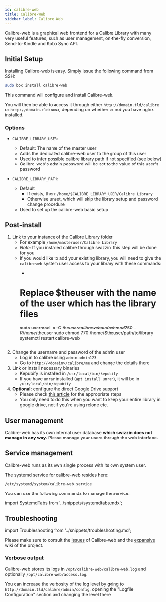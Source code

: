 ```yaml
---
id: calibre-web
title: Calibre-Web
sidebar_label: Calibre-Web
---
```


Calibre-web is a graphical web frontend for a Calibre Library with many very useful features, such as user management, on-the-fly conversion, Send-to-Kindle and Kobo Sync API.

## Initial Setup

Installing Calibre-web is easy. Simply issue the following command from SSH:

```bash main
sudo box install calibre-web
```

This command will configure and install Calibre-web.

You will then be able to access it through either `http://domain.tld/calibre` or `http://domain.tld:8083`, depending on whether or not you have nginx installed.

### Options


<InstallOptsWarning />

- `CALIBRE_LIBRARY_USER`:
  - Default: The name of the master user
  - Adds the dedicated calibre-web user to the group of this user
  - Used to infer possible calibre library path if not specified (see below)
  - Calibre-web's admin password will be set to the value of this user's password

- `CALIBRE_LIBRARY_PATH`:
   - Default
      - If exists, then: `/home/$CALIBRE_LIBRARY_USER/Calibre Library`
      - Otherwise unset, which will skip the library setup and password change procedure
   - Used to set up the calibre-web basic setup


## Post-install
1. Link to your instance of the Calibre Library folder
   - For example `/home/masteruser/Calibre Library`
   - _Note:_ If you installed calibre through swizzin, this step will be done for you
   - If you would like to add your existing library, you will need to give the `calibreweb` system user access to your library with these commands:
      - ```bash
      # Replace $theuser with the name of the user which has the library files
      sudo usermod -a -G $theuser calibreweb
      sudo chmod 750 -R /home/$theuser
      sudo chmod 770 /home/$theuser/path/to/library
      systemctl restart calibre-web
      ```
2. Change the username and password of the admin user
   - Log in to calibre using `admin`:`admin123`
   - Go to `http://<domain>/calibre/me` and change the details there
3. Link or install necessary binaries
   - Kepubify is installed in `/usr/local/bin/kepubify`
   - If you have `unrar` installed (`apt install unrar`), it will be in `/usr/local/bin/kepubify`
4. **Optional:** configure the direct Google Drive support
   - Please check [this article](https://github.com/janeczku/calibre-web/wiki/Configuration#using-google-drive-integration) for the appropriate steps
   - You only need to do this when you want to keep your entire library in google drive, not if you're using rclone etc.

## User management
Calibre-web has its own internal user database **which swizzin does not manage in any way**. Please manage your users through the web interface.

## Service management

Calibre-web runs as its own single process with its own system user.


The systemd service for calibre-web resides here:

```bash
/etc/systemd/system/calibre-web.service
```

You can use the following commands to manage the service.

import SystemdTabs from '../snippets/systemdtabs.mdx';

<SystemdTabs service="calibre-web"/>


## Troubleshooting

import Troubleshooting from '../snippets/troubleshooting.md';

<Troubleshooting />

Please make sure to consult the [issues](https://github.com/janeczku/calibre-web/issues) of Calibre-web and the [expansive wiki of the project](https://github.com/janeczku/calibre-web/wiki). 

### Verbose output
Calibre-web stores its logs in `/opt/calibre-web/calibre-web.log` and optionally `/opt/calibre-web/access.log`.

You can increase the verbosity of the log level by going to `http://domain.tld/calibre/admin/config`, opening the "Logfile Configuration" section and changing the level there.